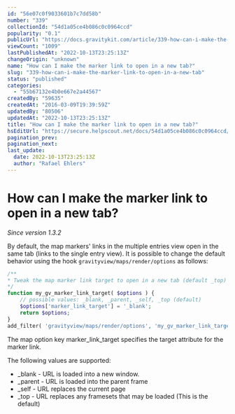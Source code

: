 ```yaml
---
id: "56e07c0f9033601b7c7dd58b"
number: "339"
collectionId: "54d1a05ce4b086c0c0964ccd"
popularity: "0.1"
publicUrl: "https://docs.gravitykit.com/article/339-how-can-i-make-the-marker-link-to-open-in-a-new-tab"
viewCount: "1009"
lastPublishedAt: "2022-10-13T23:25:13Z"
changeOrigin: "unknown"
name: "How can I make the marker link to open in a new tab?"
slug: "339-how-can-i-make-the-marker-link-to-open-in-a-new-tab"
status: "published"
categories: 
  - "55b67132e4b0e667e2a44567"
createdBy: "59635"
createdAt: "2016-03-09T19:39:59Z"
updatedBy: "80506"
updatedAt: "2022-10-13T23:25:13Z"
title: "How can I make the marker link to open in a new tab?"
hsEditUrl: "https://secure.helpscout.net/docs/54d1a05ce4b086c0c0964ccd/article/56e07c0f9033601b7c7dd58b"
pagination_prev: 
pagination_next: 
last_update:
  date: 2022-10-13T23:25:13Z
  author: "Rafael Ehlers"
---
```


# How can I make the marker link to open in a new tab?

*Since version 1.3.2*

By default, the map markers' links in the multiple entries view open in the same tab (links to the single entry view). It is possible to change the default behavior using the hook `gravityview/maps/render/options` as follows:

```php
/**
* Tweak the map marker link target to open in a new tab (default _top)
*/ 
function my_gv_marker_link_target( $options ) {
	// possible values: _blank, _parent, _self, _top (default)
	$options['marker_link_target'] = '_blank';
	return $options;
}
add_filter( 'gravityview/maps/render/options', 'my_gv_marker_link_target', 10, 1 );
```

The map option key marker\_link\_target specifies the target attribute for the marker link.

The following values are supported:

- \_blank - URL is loaded into a new window.
- \_parent - URL is loaded into the parent frame
- \_self - URL replaces the current page
- \_top - URL replaces any framesets that may be loaded (This is the default)